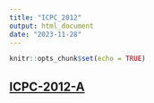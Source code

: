 ```yaml
---
title: "ICPC_2012"
output: html_document
date: "2023-11-28"
---
```


```r
knitr::opts_chunk$set(echo = TRUE)
```

## [ICPC-2012-A](https://matcomgrader.com/problem/9331/arranging-heaps/) 
